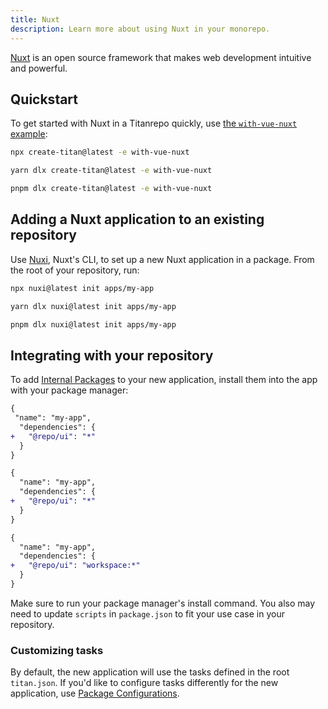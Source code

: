 ```yaml
---
title: Nuxt
description: Learn more about using Nuxt in your monorepo.
---
```



[Nuxt](https://nuxt.com/) is an open source framework that makes web development intuitive and powerful.

## Quickstart

To get started with Nuxt in a Titanrepo quickly, use [the `with-vue-nuxt` example](https://github.com/khulnasoft/titanrepo/tree/main/examples/with-vue-nuxt):

<PackageManagerTabs>
<Tab>

```bash title="Terminal"
npx create-titan@latest -e with-vue-nuxt
```

</Tab>

<Tab>

```bash title="Terminal"
yarn dlx create-titan@latest -e with-vue-nuxt
```

</Tab>

<Tab>

```bash title="Terminal"
pnpm dlx create-titan@latest -e with-vue-nuxt
```

</Tab>
</PackageManagerTabs>

## Adding a Nuxt application to an existing repository

Use [Nuxi](https://www.npmjs.com/package/nuxi), Nuxt's CLI, to set up a new Nuxt application in a package. From the root of your repository, run:

<PackageManagerTabs>
<Tab>

```bash title="Terminal"
npx nuxi@latest init apps/my-app
```

</Tab>

<Tab>

```bash title="Terminal"
yarn dlx nuxi@latest init apps/my-app
```

</Tab>

<Tab>

```bash title="Terminal"
pnpm dlx nuxi@latest init apps/my-app
```

</Tab>
</PackageManagerTabs>

## Integrating with your repository

To add [Internal Packages](/repo/docs/core-concepts/internal-packages) to your new application, install them into the app with your package manager:

<PackageManagerTabs>
<Tab>

```diff title="./apps/my-app/package.json"
{
 "name": "my-app",
  "dependencies": {
+   "@repo/ui": "*"
  }
}
```

</Tab>

<Tab>

```diff title="./apps/my-app/package.json"
{
  "name": "my-app",
  "dependencies": {
+   "@repo/ui": "*"
  }
}
```

</Tab>

<Tab>

```diff title="./apps/my-app/package.json"
{
  "name": "my-app",
  "dependencies": {
+   "@repo/ui": "workspace:*"
  }
}
```

</Tab>
</PackageManagerTabs>

Make sure to run your package manager's install command. You also may need to update `scripts` in `package.json` to fit your use case in your repository.

### Customizing tasks

By default, the new application will use the tasks defined in the root `titan.json`. If you'd like to configure tasks differently for the new application, use [Package Configurations](/repo/docs/reference/package-configurations).
